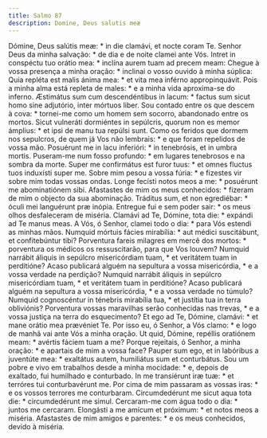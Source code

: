 ```yaml
---
title: Salmo 87
description: Domine, Deus salutis meæ
---
```


<div class="side-by-side not-content">
  <span class="text-justify">
    Dómine, Deus salútis meæ: * in die clamávi, et nocte coram Te.
  </span>
  <span class="text-justify">
    Senhor Deus da minha salvação: * de dia e de noite clamei ante Vós.
  </span>
  <span class="text-justify">
    Intret in conspéctu tuo orátio mea: * inclína aurem tuam ad precem meam:
  </span>
  <span class="text-justify">
    Chegue à vossa presença a minha oração: * inclinai o vosso ouvido à minha
    súplica:
  </span>
  <span class="text-justify">
    Quia repléta est malis ánima mea: * et vita mea inférno appropinquávit.
  </span>
  <span class="text-justify">
    Pois a minha alma está repleta de males: * e a minha vida aproxima-se do
    inferno.
  </span>
  <span class="text-justify">
    Æstimátus sum cum descendéntibus in lacum: * factus sum sicut homo sine
    adjutório, inter mórtuos liber.
  </span>
  <span class="text-justify">
    Sou contado entre os que descem à cova: * tornei-me como um homem sem
    socorro, abandonado entre os mortos.
  </span>
  <span class="text-justify">
    Sicut vulneráti dormiéntes in sepúlcris, quorum non es memor ámplius: * et
    ipsi de manu tua repúlsi sunt.
  </span>
  <span class="text-justify">
    Como os feridos que dormem nos sepulcros, de quem já Vos não lembrais: * e
    que foram repelidos de vossa mão.
  </span>
  <span class="text-justify">
    Posuérunt me in lacu inferióri: * in tenebrósis, et in umbra mortis.
  </span>
  <span class="text-justify">
    Puseram-me num fosso profundo: * em lugares tenebrosos e na sombra da morte.
  </span>
  <span class="text-justify">
    Super me confirmátus est furor tuus: * et omnes fluctus tuos induxísti super
    me.
  </span>
  <span class="text-justify">
    Sobre mim pesou a vossa fúria: * e fizestes vir sobre mim todas vossas
    ondas.
  </span>
  <span class="text-justify">
    Longe fecísti notos meos a me: * posuérunt me abominatiónem sibi.
  </span>
  <span class="text-justify">
    Afastastes de mim os meus conhecidos: * fizeram de mim o objecto da sua
    abominação.
  </span>
  <span class="text-justify">
    Tráditus sum, et non egrediébar: * óculi mei languérunt præ inópia.
  </span>
  <span class="text-justify">
    Entregue fui e sem poder sair: * os meus olhos desfaleceram de miséria.
  </span>
  <span class="text-justify">
    Clamávi ad Te, Dómine, tota die: * expándi ad Te manus meas.
  </span>
  <span class="text-justify">
    A Vós, ó Senhor, clamei todo o dia: * para Vós estendi as minhas mãos.
  </span>
  <span class="text-justify">
    Numquid mórtuis fácies mirabília: * aut médici suscitábunt, et confitebúntur
    tibi?
  </span>
  <span class="text-justify">
    Porventura fareis milagres em mercê dos mortos: * porventura os médicos os
    ressuscitarão, para que Vos louvem?
  </span>
  <span class="text-justify">
    Numquid narrábit áliquis in sepúlcro misericórdiam tuam, * et veritátem tuam
    in perditióne?
  </span>
  <span class="text-justify">
    Acaso publicará alguém na sepultura a vossa misericórdia, * e a vossa
    verdade na perdição?
  </span>
  <span class="text-justify">
    Numquid narrábit áliquis in sepúlcro misericórdiam tuam, * et veritátem tuam
    in perditióne?
  </span>
  <span class="text-justify">
    Acaso publicará alguém na sepultura a vossa misericórdia, * e a vossa
    verdade no túmulo?
  </span>
  <span class="text-justify">
    Numquid cognoscéntur in ténebris mirabília tua, * et justítia tua in terra
    obliviónis?
  </span>
  <span class="text-justify">
    Porventura vossas maravilhas serão conhecidas nas trevas, * e a vossa
    justiça na terra do esquecimento?
  </span>
  <span class="text-justify">
    Et ego ad Te, Dómine, clamávi: * et mane orátio mea prævéniet Te.
  </span>
  <span class="text-justify">
    Por isso eu, ó Senhor, a Vós clamo: * e logo de manhã vai ante Vós a minha
    oração.
  </span>
  <span class="text-justify">
    Ut quid, Dómine, repéllis oratiónem meam: * avértis fáciem tuam a me?
  </span>
  <span class="text-justify">
    Porque rejeitais, ó Senhor, a minha oração: * e apartais de mim a vossa
    face?
  </span>
  <span class="text-justify">
    Pauper sum ego, et in labóribus a juventúte mea: * exaltátus autem,
    humiliátus sum et conturbátus.
  </span>
  <span class="text-justify">
    Sou um pobre e vivo em trabalhos desde a minha mocidade: * e, depois de
    exaltado, fui humilhado e conturbado.
  </span>
  <span class="text-justify">
    In me transiérunt iræ tuæ: * et terróres tui conturbavérunt me.
  </span>
  <span class="text-justify">
    Por cima de mim passaram as vossas iras: * e os vossos terrores me
    conturbaram.
  </span>
  <span class="text-justify">
    Circumdedérunt me sicut aqua tota die: * circumdedérunt me simul.
  </span>
  <span class="text-justify">
    Cercaram-me com água todo o dia: * juntos me cercaram.
  </span>
  <span class="text-justify">
    Elongásti a me amícum et próximum: * et notos meos a miséria.
  </span>
  <span class="text-justify">
    Afastastes de mim amigos e parentes: * e os meus conhecidos, devido à
    miséria.
  </span>
</div>
